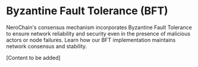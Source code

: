 # Byzantine Fault Tolerance (BFT)

NeroChain's consensus mechanism incorporates Byzantine Fault Tolerance to ensure network reliability and security even in the presence of malicious actors or node failures. Learn how our BFT implementation maintains network consensus and stability.

[Content to be added] 